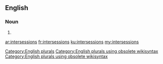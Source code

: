 ==English==

===Noun===
{{head|en}}

# {{plural of|intersession}}

[[Category:English plurals]][[Category:English plurals using obsolete wikisyntax]][[Category:English plurals using obsolete wikisyntax]]

[[ar:intersessions]]
[[fr:intersessions]]
[[ku:intersessions]]
[[my:intersessions]]